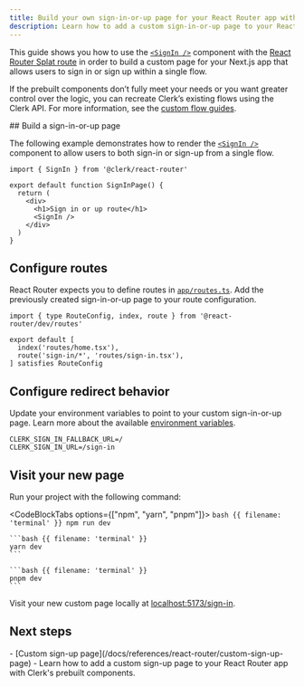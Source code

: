 ```yaml
---
title: Build your own sign-in-or-up page for your React Router app with Clerk
description: Learn how to add a custom sign-in-or-up page to your React Router app with Clerk's prebuilt components.
---
```


This guide shows you how to use the [`<SignIn />`](/docs/components/authentication/sign-in) component with the [React Router Splat route](https://reactrouter.com/start/framework/routing#splats) in order to build a custom page for your Next.js app that allows users to sign in or sign up within a single flow.

If the prebuilt components don’t fully meet your needs or you want greater control over the logic, you can recreate Clerk’s existing flows using the Clerk API.  For more information, see the [custom flow guides](/docs/custom-flows/overview).

<Steps>
  ## Build a sign-in-or-up page

  The following example demonstrates how to render the [`<SignIn />`](/docs/components/authentication/sign-up) component to allow users to both sign-in or sign-up from a single flow.

  ```tsx {{ filename: 'app/routes/sign-in.tsx' }}
  import { SignIn } from '@clerk/react-router'

  export default function SignInPage() {
    return (
      <div>
        <h1>Sign in or up route</h1>
        <SignIn />
      </div>
    )
  }
  ```

  ## Configure routes

  React Router expects you to define routes in [`app/routes.ts`](https://reactrouter.com/start/framework/routing). Add the previously created sign-in-or-up page to your route configuration.

  ```tsx {{ filename: 'app/routes.ts', mark: [5] }}
  import { type RouteConfig, index, route } from '@react-router/dev/routes'

  export default [
    index('routes/home.tsx'),
    route('sign-in/*', 'routes/sign-in.tsx'),
  ] satisfies RouteConfig
  ```

  ## Configure redirect behavior

  Update your environment variables to point to your custom sign-in-or-up page. Learn more about the available [environment variables](/docs/deployments/clerk-environment-variables).

  ```env {{ filename: '.env' }}
  CLERK_SIGN_IN_FALLBACK_URL=/
  CLERK_SIGN_IN_URL=/sign-in
  ```

  ## Visit your new page

  Run your project with the following command:

  <CodeBlockTabs options={["npm", "yarn", "pnpm"]}>
    ```bash {{ filename: 'terminal' }}
    npm run dev
    ```

    ```bash {{ filename: 'terminal' }}
    yarn dev
    ```

    ```bash {{ filename: 'terminal' }}
    pnpm dev
    ```
  </CodeBlockTabs>

  Visit your new custom page locally at [localhost:5173/sign-in](http://localhost:5173/sign-in).
</Steps>

## Next steps

<Cards>
  - [Custom sign-up page](/docs/references/react-router/custom-sign-up-page)
  - Learn how to add a custom sign-up page to your React Router app with Clerk's prebuilt components.
</Cards>

